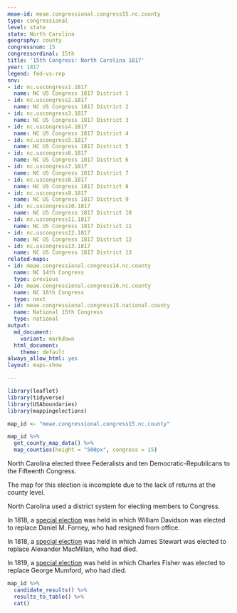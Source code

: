 ```yaml
---
meae-id: meae.congressional.congress15.nc.county
type: congressional
level: state
state: North Carolina
geography: county
congressnum: 15
congressordinal: 15th
title: '15th Congress: North Carolina 1817'
year: 1817
legend: fed-vs-rep
nnv:
- id: nc.uscongress1.1817
  name: NC US Congress 1817 District 1
- id: nc.uscongress2.1817
  name: NC US Congress 1817 District 2
- id: nc.uscongress3.1817
  name: NC US Congress 1817 District 3
- id: nc.uscongress4.1817
  name: NC US Congress 1817 District 4
- id: nc.uscongress5.1817
  name: NC US Congress 1817 District 5
- id: nc.uscongress6.1817
  name: NC US Congress 1817 District 6
- id: nc.uscongress7.1817
  name: NC US Congress 1817 District 7
- id: nc.uscongress8.1817
  name: NC US Congress 1817 District 8
- id: nc.uscongress9.1817
  name: NC US Congress 1817 District 9
- id: nc.uscongress10.1817
  name: NC US Congress 1817 District 10
- id: nc.uscongress11.1817
  name: NC US Congress 1817 District 11
- id: nc.uscongress12.1817
  name: NC US Congress 1817 District 12
- id: nc.uscongress13.1817
  name: NC US Congress 1817 District 13
related-maps:
- id: meae.congressional.congress14.nc.county
  name: NC 14th Congress
  type: previous
- id: meae.congressional.congress16.nc.county
  name: NC 16th Congress
  type: next
- id: meae.congressional.congress15.national.county
  name: National 15th Congress
  type: national
output:
  md_document:
    variant: markdown
  html_document:
    theme: default
always_allow_html: yes
layout: maps-show

---
```


```r
library(leaflet)
library(tidyverse)
library(USAboundaries)
library(mappingelections)

map_id <- "meae.congressional.congress15.nc.county"
```

<div class="map">

```r
map_id %>%
  get_county_map_data() %>%
  map_counties(height = "500px", congress = 15)
```

</div>

North Carolina elected three Federalists and ten Democratic-Republicans to the Fifteenth Congress.

The map for this election is incomplete due to the lack of returns at the county level.

North Carolina used a district system for electing members to Congress. 

In 1818, a [special election](https://elections.lib.tufts.edu/catalog/tufts:nc.uscongress11.specialelection.1818) was held in which William Davidson was elected to replace Daniel M. Forney, who had resigned from office. 

In 1818, a [special election](https://elections.lib.tufts.edu/catalog/tufts:nc.uscongress7.specialelection.1818) was held in which James Stewart was elected to replace Alexander MacMillan, who had died.

In 1819, a [special election](https://elections.lib.tufts.edu/catalog/tufts:nc.uscongress.10.special.1819) was held in which Charles Fisher was elected to replace George Mumford, who had died.

<div class="results-table">

```r
map_id %>%
  candidate_results() %>%
  results_to_table() %>%
  cat()
```

</div>
